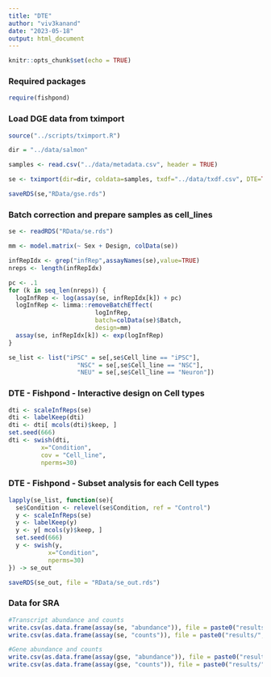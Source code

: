 ```yaml
---
title: "DTE"
author: "viv3kanand"
date: "2023-05-18"
output: html_document
---
```


```r
knitr::opts_chunk$set(echo = TRUE)
```

### Required packages

```r
require(fishpond)
```

### Load DGE data from tximport

```r
source("../scripts/tximport.R")

dir = "../data/salmon"

samples <- read.csv("../data/metadata.csv", header = TRUE)

se <- tximport(dir=dir, coldata=samples, txdf="../data/txdf.csv", DTE=TRUE)

saveRDS(se,"RData/gse.rds")
```

### Batch correction and prepare samples as cell_lines

```r
se <- readRDS("RData/se.rds")

mm <- model.matrix(~ Sex + Design, colData(se))

infRepIdx <- grep("infRep",assayNames(se),value=TRUE)
nreps <- length(infRepIdx)

pc <- .1
for (k in seq_len(nreps)) {
  logInfRep <- log(assay(se, infRepIdx[k]) + pc)
  logInfRep <- limma::removeBatchEffect(
                        logInfRep,
                        batch=colData(se)$Batch,
                        design=mm)
  assay(se, infRepIdx[k]) <- exp(logInfRep)
}

se_list <- list("iPSC" = se[,se$Cell_line == "iPSC"],
                   "NSC" = se[,se$Cell_line == "NSC"],
                   "NEU" = se[,se$Cell_line == "Neuron"])

```

### DTE - Fishpond - Interactive design on Cell types

```r
dti <- scaleInfReps(se)
dti <- labelKeep(dti)
dti <- dti[ mcols(dti)$keep, ]
set.seed(666)
dti <- swish(dti,
         x="Condition", 
         cov = "Cell_line",
         nperms=30)

```
### DTE - Fishpond - Subset analysis for each Cell types
```r
lapply(se_list, function(se){
  se$Condition <- relevel(se$Condition, ref = "Control")
  y <- scaleInfReps(se)
  y <- labelKeep(y)
  y <- y[ mcols(y)$keep, ]
  set.seed(666)
  y <- swish(y,
           x="Condition",
           nperms=30)
}) -> se_out

saveRDS(se_out, file = "RData/se_out.rds")
```

### Data for SRA
```r
#Transcript abundance and counts
write.csv(as.data.frame(assay(se, "abundance")), file = paste0("results/", Sys.Date(),"_SRA_abundance_tx.csv"))
write.csv(as.data.frame(assay(se, "counts")), file = paste0("results/", Sys.Date(),"_SRA_counts_tx.csv"))

#Gene abundance and counts
write.csv(as.data.frame(assay(gse, "abundance")), file = paste0("results/", Sys.Date(),"_SRA_abundance_gene.csv"))
write.csv(as.data.frame(assay(gse, "counts")), file = paste0("results/", Sys.Date(),"_SRA_counts_gene.csv"))

```

















